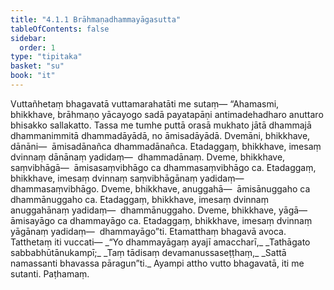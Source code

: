 ```yaml
---
title: "4.1.1 Brāhmaṇadhammayāgasutta"
tableOfContents: false
sidebar:
  order: 1
type: "tipitaka"
basket: "su"
book: "it"
---
```



<DynamicBreadcrumb />

<Division number="100" book="it">

<Paragraph number="726" book="it">
Vuttañhetaṃ bhagavatā vuttamarahatāti me sutaṃ—
</Paragraph>

<Paragraph number="727" book="it">
“Ahamasmi, bhikkhave, brāhmaṇo yācayogo sadā payatapāṇi antimadehadharo anuttaro bhisakko sallakatto. Tassa me tumhe puttā orasā mukhato jātā dhammajā dhammanimmitā dhammadāyādā, no āmisadāyādā.
</Paragraph>

<Paragraph number="728" book="it">
Dvemāni, bhikkhave, dānāni—  āmisadānañca dhammadānañca. Etadaggaṃ, bhikkhave, imesaṃ dvinnaṃ dānānaṃ yadidaṃ—  dhammadānaṃ.
</Paragraph>

<Paragraph number="729" book="it">
Dveme, bhikkhave, saṃvibhāgā—  āmisasaṃvibhāgo ca dhammasaṃvibhāgo ca. Etadaggaṃ, bhikkhave, imesaṃ dvinnaṃ saṃvibhāgānaṃ yadidaṃ—  dhammasaṃvibhāgo.
</Paragraph>

<Paragraph number="730" book="it">
Dveme, bhikkhave, anuggahā—  āmisānuggaho ca dhammānuggaho ca. Etadaggaṃ, bhikkhave, imesaṃ dvinnaṃ anuggahānaṃ yadidaṃ—  dhammānuggaho.
</Paragraph>

<Paragraph number="731" book="it">
Dveme, bhikkhave, yāgā—  āmisayāgo ca dhammayāgo ca. Etadaggaṃ, bhikkhave, imesaṃ dvinnaṃ yāgānaṃ yadidaṃ—  dhammayāgo”ti. Etamatthaṃ bhagavā avoca. Tatthetaṃ iti vuccati—
</Paragraph>

<Paragraph number="732" type="verses" book="it">
_“Yo dhammayāgaṃ ayajī amaccharī,_  
_Tathāgato sabbabhūtānukampī;_  
_Taṃ tādisaṃ devamanussaseṭṭhaṃ,_  
_Sattā namassanti bhavassa pāragun”ti._  

</Paragraph>

<Paragraph number="733" book="it">
Ayampi attho vutto bhagavatā, iti me sutanti.

</Paragraph>
</Division>

<Paragraph number="734" type="center" book="it">
Paṭhamaṃ.
</Paragraph>